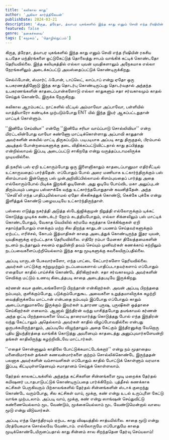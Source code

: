 ```yaml
---
title: 'கலிகால காது'
author: 'அகிலா கார்த்திகேயன்'
publishDate: 2024-03-21
description: 'கிருத, த்ரேதா, த்வாபர யுகங்களில் இந்த காது எனும் செவி எந்த ரிஷியின் ரகசிய உபதேச மந்திரங்களை ஒட்டுகேட்டுத் தொலைத்து சாபம் வாங்கிக் கட்டிக் கொண்டதோ...'
featured: false
genre: 'நகைச்சுவை'
tags: ['சமூகம்', 'தொழில்நுட்பம்']
---
```


கிருத, த்ரேதா, த்வாபர யுகங்களில் இந்த காது எனும் செவி எந்த ரிஷியின் ரகசிய உபதேச மந்திரங்களை ஒட்டுகேட்டுத் தொலைத்து சாபம் வாங்கிக் கட்டிக் கொண்டதோ தெரியவில்லை. இந்த கலியுகத்தில் எல்லா யுவன் யுவதிகளாலும் அநேகமாக எல்லா நேரங்களிலும் அடைக்கப்பட்டு அவஸ்தைப்பட்டுக் கொண்டிருக்கிறது.

செல்ஃபோன், ஸ்மார்ட் ஃபோன், டாப்லெட், லாப்டாப் என்று ஏதோ ஒரு உபகரணத்தினோடு இந்த காது தொடர்பு கொண்டிருப்பது தொடர்வதால் அந்தந்த உபகரணங்களின் காதடைப்பான்களோடு எல்லா காதுகளும் சதா சர்வகாலமும் காதல் செய்துக் கொண்டே இருக்க நேருகிறது.

கலிகால ஆரம்பகட்ட நாட்களில் வீட்டில் அம்மாவோ அப்பாவோ, பள்ளியில் வாத்தியாரோ கண்டிக்க முற்படும்போது ENT யில் இந்த இயர் ஆகப்பட்டதுதான் மாட்டிக் கொள்ளும்.

''இனிமே செய்வியா'' என்றோ ''இனிமே சரியா வாய்ப்பாடு சொல்லிவியா'' என்ற மிரட்டலின்போது வாயோ கண்ணோ மாட்டிக்கொள்ளாது அப்பாவி காதுதான் அவர்களின் கையில் மாட்டி திருகப்படும். படிபடியாக அப்படி காது திருகுதல், பிரம்பால் அடித்தல் போன்றவைகளுக்கு தடை விதிக்கப்பட்டுவிட்டதால் காது தப்பித்தது என்றில்லாமல் இப்படி அடைப்பட்டு சாகிறதே என்று வருத்தப்படாமலிருக்க முடியவில்லை.

தி.நகரில் பஸ் ஏறி உட்காரும்போது ஒரு இளைஞிகாதும் காதடைப்பானுமா எதிர்சீட்டில் உட்காருவதைப் பார்த்தேன். எப்போதும் போல் அரை மணியாக உட்கார்ந்திருக்கும் பஸ் கிளம்பாமல் இன்னொரு பஸ் முன்அறிவிப்பில்லாமல் கிளம்புவதைப் பார்த்து அதை எல்லோரும்போல் பிடிக்க இறங்கி ஓடினேன். அது ஓடியே போய்விட மகா அலுப்புடன் திரும்பவும் பழைய பஸ்ஸுக்கே வந்து உட்கார்ந்தபோதுதான் கவனித்தேன். அந்த 'செவி'லி எந்த பாதிப்புமில்லாமல் ஏதோ கிசுகிசுத்துக் கொண்டு, கெக்கே புக்கே என்று இளித்துக் கொண்டு பழையபடியே உட்கார்ந்திருந்தாள்.

பஸ்ஸை எடுத்து நகர்த்தி அடுத்த ஸ்டேஜ்ஜிக்குமுன் நிறுத்தி எல்லோருக்கும் டிக்கட் கொடுத்து முடிக்க கண்டக்டர் நேரம் கடத்தியபோதும், எல்லா சிக்னலிலும் பஸ் மாட்டிக் கொண்டபோதும், வேகாத வெயிலில் கர்மமே கருத்தாக செக்கிங்குகள் ஏறி சதாய்ந்தபோதும் எனக்கும் மற்ற சில திறந்த காதுடன் பயணம் செய்தவர்களுக்கும் ஏற்பட்ட எரிச்சல், கோபம் இத்யாதிகள் காதை அடைத்துக் கொண்டிருந்த இதர யுவன், யுவதிகளுக்கு ஏற்பட்டதாக தெரியவில்லை. எதிரே ரம்பா மேனகா திலேத்தமைகளின் நடனம் நடந்தாலும் சலனம் ஏதுமின்றி தவம் செய்யும் முனிவர்கள் கணக்காய் சுற்றிலும் நடப்பவைகளைப்பற்றியெல்லாம் இந்த காது மூடிகளுக்கு கவலையிருப்பதில்லை.

அப்படி யாருடன் பேசுவார்களோ, எந்த பாட்டை கேட்பார்களோ தெரியவில்லை. அவர்கள் பாட்டுக்கு சுற்றுமுற்றும் நடப்பவைகளால் பாதிப்படாதவர்களாய் எப்போதும் எதையோ காதில் பாய்ச்சிக் கொண்டே திரிகிறார்கள். சதா சர்வகாலமும் அவர்களின் செவிக்கு மட்டும் உணவு கிடைத்தபடி காதை அடைத்தபடியே இருக்கிறது.

கர்ணன் கவச குண்டலங்களோடு பிறந்தான் என்கிறார்கள். அவன் அப்படி பிறந்ததை நம்பவும், குளிக்கும்போது, படுக்கும்போதுகூட அவைகளை உறுத்தமாலிருக்க கழற்றி வைத்திருக்கவே மாட்டான் என்பதை நம்பவும் இப்போது எப்போதும் காதும் அடைப்பானுமாகவே இருக்கும் இவர்கள் உதாரண புருஷ, புருஷிகள் ஒத்தாசை செய்கிறார்கள் எனலாம். ஆனால் இந்திரன் வந்து யாசித்தபோது தயங்காமல் கர்ணன் அந்த ஒட்டி பிறந்தவைகளை வெட்டி தாரைவார்த்து கொடுத்தது போல் எந்த இந்திரன் வந்து கேட்டாலும் அதெல்லாம் அவர்கள் காதில் விழப்போவதில்லை என்பது ஒருபக்கமிருந்தாலும், அப்படியே விழுந்தாலும் அதை கேட்கும் இந்திரனுக்கு வேறொரு புதிய இயந்திரத்தை வாங்கிக் கொடுத்து அவனையும் காதடைத்து அனுப்புவார்களேயன்றி தங்கள் காதிலிருந்து கழற்றிவிடவே மாட்டார்கள்.

''எதைச் சொன்னாலும் காதிலே போட்டுக்கமாட்டேங்கறார்'' என்று நம் மூதாதைய மனைவிமார்கள் தங்கள் கணவன்மார்களை குற்றம் சொல்லிக்கொண்டே இருந்ததன் பலனாக அவர்களின் வம்சாவளிகள் எப்போதும் காதில் போட்டுக் கொள்ளும் வரமாக இப்படி கிட்டியுள்ளதெனவும் சமாதானம் செய்துக் கொள்ளலாம்.

தேர்தல் காலகட்டஙக்ளில் அந்தந்த கட்சிகளின சின்னங்களை மூடி மறைக்க தேர்தல் கமிஷனர் படாதபாடுபட்டுக் கொண்டிருப்பதை பார்க்கிறேம். புத்தீசல் கணக்காக கட்சிகள் பெருகிவரும் பிற்காலங்களில் தேர்தல் சின்னங்களின் ஸ்டாக் குறைந்து கொண்டே வரும்போது, சில கட்சிகள் வாய், மூக்கு, கண் என்று உடல் உருப்புளை கேட்டு வாங்க முற்படலாம். அப்படி வாய், மூக்கு, கண் என்று ஸாங்ஷன் செய்துவிட்டு கண்ணையெல்லாம் மூட வேண்டும், மூக்கையெல்லாம் மூட வேண்டுமென்றால் வாயை மூடு என்று விடுவார்கள்.

அப்படி எந்த தொந்திரவும் ஏற்பட காது விஷயத்தில் சாத்யமில்லை. காதை மூடு என்று பிரத்யேகமாக சொல்லவே வேண்டாம். எல்லோருமே எப்போதுமே காதை மூடிக்கொண்டேயிருனப்பதால் காது சின்னம் சால சிறந்ததென தேர்வு செய்யலாம்!
